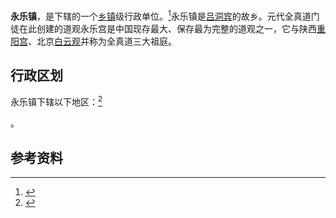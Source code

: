 {{中国乡级行政区|14/08/30/104/000}}

'''永乐镇'''，是{{PRC admin/fullname|14/08/30/104/000|3}}下辖的一个[[乡镇|乡镇]]级行政单位。<ref>{{PRC admin/ref sgc|{{PRC admin/parent|14/08/30/104/000}}}}</ref>永乐镇是[[吕洞宾|吕洞宾]]的故乡。元代全真道门徒在此创建的道观永乐宫是中国现存最大、保存最为完整的道观之一，它与陕西[[重阳宫|重阳宫]]、北京[[白云观|白云观]]并称为全真道三大祖庭。

== 行政区划 ==

永乐镇下辖以下地区：<ref>{{PRC admin/ref sgc|14/08/30/104/000}}</ref>

{{PRC admin/children|14/08/30/104/000}}。

== 参考资料 ==

{{reflist}}

{{PRC admin/navcat|14/08/30/104/000}}